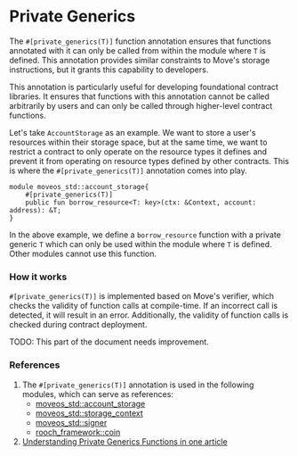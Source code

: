 # Private Generics


The `#[private_generics(T)]` function annotation ensures that functions annotated with it can only be called from within the module where `T` is defined. This annotation provides similar constraints to Move's storage instructions, but it grants this capability to developers.

This annotation is particularly useful for developing foundational contract libraries. It ensures that functions with this annotation cannot be called arbitrarily by users and can only be called through higher-level contract functions.

Let's take `AccountStorage` as an example. We want to store a user's resources within their storage space, but at the same time, we want to restrict a contract to only operate on the resource types it defines and prevent it from operating on resource types defined by other contracts. This is where the `#[private_generics(T)]` annotation comes into play.

```move
module moveos_std::account_storage{
    #[private_generics(T)]
    public fun borrow_resource<T: key>(ctx: &Context, account: address): &T;
}
```

In the above example, we define a `borrow_resource` function with a private generic `T` which can only be used within the module where `T` is defined. Other modules cannot use this function.

### How it works

`#[private_generics(T)]` is implemented based on Move's verifier, which checks the validity of function calls at compile-time. If an incorrect call is detected, it will result in an error. Additionally, the validity of function calls is checked during contract deployment.

<Callout>
TODO: This part of the document needs improvement.
</Callout>

### References

1. The `#[private_generics(T)]` annotation is used in the following modules, which can serve as references:
   - [moveos_std::account_storage](https://github.com/rooch-network/rooch/blob/main/frameworks/moveos-stdlib/sources/account_storage.move)
   - [moveos_std::storage_context](https://github.com/rooch-network/rooch/blob/main/frameworks/moveos-stdlib/sources/storage_context.move)
   - [moveos_std::signer](https://github.com/rooch-network/rooch/blob/main/frameworks/moveos-stdlib/sources/signer.move)
   - [rooch_framework::coin](https://github.com/rooch-network/rooch/blob/main/frameworks/rooch-framework/sources/coin.move)
2. [Understanding Private Generics Functions in one article](../../blog/read-private-generics-in-one-article)
